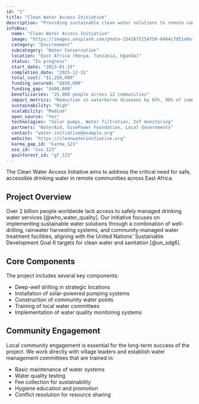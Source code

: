 ```yaml
---
id: "1"
title: "Clean Water Access Initiative"
description: "Providing sustainable clean water solutions to remote communities in East Africa."
infoBox:
  name: "Clean Water Access Initiative"
  image: "https://images.unsplash.com/photo-1541675154750-0444c7d51e8e?auto=format&fit=crop&w=800&q=80"
  category: "Environment"
  subcategory: "Water Conservation"
  location: "East Africa (Kenya, Tanzania, Uganda)"
  status: "In progress"
  start_date: "2023-01-15"
  completion_date: "2025-12-31"
  total_cost: "$1,250,000"
  funding_secured: "$850,000"
  funding_gap: "$400,000"
  beneficiaries: "25,000 people across 12 communities"
  impact_metrics: "Reduction in waterborne diseases by 65%, 90% of community members with <30 min water access"
  sustainability: "High"
  scalability: "Medium"
  open_source: "Yes"
  technologies: "Solar pumps, Water filtration, IoT monitoring"
  partners: "WaterAid, GivePower Foundation, Local Governments"
  contact: "water-initiative@example.org"
  website: "https://cleanwaterinitiative.org"
  karma_gap_id: "karma_123"
  oso_id: "oso_123"
  gainforest_id: "gf_123"
---
```


The Clean Water Access Initiative aims to address the critical need for safe, accessible drinking water in remote communities across East Africa.

## Project Overview

Over 2 billion people worldwide lack access to safely managed drinking water services [@who_water_quality]. Our initiative focuses on implementing sustainable water solutions through a combination of well-drilling, rainwater harvesting systems, and community-managed water treatment facilities, aligning with the United Nations' Sustainable Development Goal 6 targets for clean water and sanitation [@un_sdg6].

## Core Components

The project includes several key components:

- Deep-well drilling in strategic locations
- Installation of solar-powered pumping systems
- Construction of community water points
- Training of local water committees
- Implementation of water quality monitoring systems

## Community Engagement

Local community engagement is essential for the long-term success of the project. We work directly with village leaders and establish water management committees that are trained in:

- Basic maintenance of water systems
- Water quality testing
- Fee collection for sustainability
- Hygiene education and promotion
- Conflict resolution for resource sharing